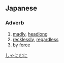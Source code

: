 ==Japanese==
{{ja-kanjitab|しゃ|に|む|に|yomi=on}}

===Adverb===
{{ja-pos|しゃにむに|adverb}}

# [[madly]], [[headlong]]
# [[recklessly]], [[regardless]]
# by [[force]]

[[Category:Yojijukugo|しゃにむに]]